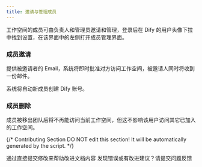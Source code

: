 ```yaml
---
title: 邀请与管理成员
---
```


工作空间的成员可由负责人和管理员邀请和管理，登录后在 Dify 的用户头像下拉中找到设置，在该界面中的左侧打开成员管理界面。

### 成员邀请

提供被邀请者的 Email，系统将即时批准对方访问工作空间，被邀请人同时将收到一份邮件。

系统将自动新成员创建 Dify 账号。

### 成员删除

成员被移出团队后将不再能访问当前工作空间，但这不影响该用户访问其它已加入的工作空间。

{/*
Contributing Section
DO NOT edit this section!
It will be automatically generated by the script.
*/}

<CardGroup cols="2">
    <Card
        title="编辑此页面"
        icon="pen-to-square"
        href="https://github.com/langgenius/dify-docs/edit/main/zh-hans/guides/workspace/invite-and-manage-members.mdx"
    >
        通过直接提交修改来帮助改进文档内容
    </Card>
    <Card
        title="提交问题"
        icon="github"
        href="https://github.com/langgenius/dify-docs/issues/new?title=文档问题%3A%20e-and-manage-memb&body=%23%23%20问题描述%0A%3C%21--%20请简要描述您发现的问题%20--%3E%0A%0A%23%23%20页面链接%0Ahttps%3A%2F%2Fgithub.com%2Flanggenius%2Fdify-docs%2Fblob%2Fmain%2Fzh-hans/guides/workspace%2Finvite-and-manage-members.mdx%0A%0A%23%23%20建议修改%0A%3C%21--%20如果有具体的修改建议，请在此说明%20--%3E%0A%0A%3C%21--%20感谢您对文档质量的关注！%20--%3E"
    >
        发现错误或有改进建议？请提交问题反馈
    </Card>
</CardGroup>

